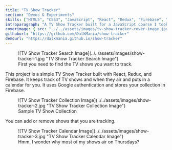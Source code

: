 ```yaml
---
title: "TV Show Tracker"
section: "Demos & Experiments"
skills: ["HTML5", "CSS3", "JavaScript", "React", "Redux", "Firebase", "API"]
introparagraph: "A TV Show Tracker built for a JavaScript course I took, which was an excellent opportunity to play around with React, Redux, and Firebase."
coverimage: { src: "../../assets/images/tv-show-tracker-cover-image.jpg" }
githuburl: "https://github.com/DalkMania/show-tracker"
demourl: "https://dalkmania.github.io/show-tracker"
---
```


<figure class="figure figure--center">
  ![TV Show Tracker Search Image](../../assets/images/show-tracker-1.jpg "TV
  Show Tracker Search Image")
  <figcaption class="figure__caption">
    First you need to find the TV shows you want to track.
  </figcaption>
</figure>

This project is a simple TV Show Tracker built with React, Redux, and Firebase. It keeps track of TV shows and when they air and puts in a calendar for you. It uses Google authentication and stores your collection in Firebase.

<figure class="figure figure--center">
  ![TV Show Tracker Collection Image](../../assets/images/show-tracker-2.jpg "TV
  Show Tracker Collection Image")
  <figcaption class="figure__caption">Sample TV Show Collection</figcaption>
</figure>

You can add or remove shows that you are tracking.

<figure class="figure figure--center">
  ![TV Show Tracker Calendar Image](../../assets/images/show-tracker-3.jpg "TV
  Show Tracker Calendar Image")
  <figcaption class="figure__caption">
    Hmm, I wonder why most of my shows air on Thursdays?
  </figcaption>
</figure>
